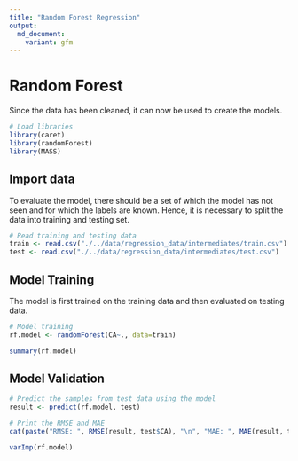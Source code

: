 ```yaml
---
title: "Random Forest Regression"
output:
  md_document:
    variant: gfm
---
```


# Random Forest

Since the data has been cleaned, it can now be used to create the models.

```r
# Load libraries
library(caret)
library(randomForest)
library(MASS)
```

## Import data

To evaluate the model, there should be a set of which the model has not seen and for which the labels are known. Hence, it is necessary to split the data into training and testing set.

```r
# Read training and testing data
train <- read.csv("./../data/regression_data/intermediates/train.csv")
test <- read.csv("./../data/regression_data/intermediates/test.csv")
```

## Model Training

The model is first trained on the training data and then evaluated on testing data.

```r
# Model training
rf.model <- randomForest(CA~., data=train)
```

```r
summary(rf.model)
```

## Model Validation

```r
# Predict the samples from test data using the model
result <- predict(rf.model, test)

# Print the RMSE and MAE
cat(paste("RMSE: ", RMSE(result, test$CA), "\n", "MAE: ", MAE(result, test$CA)))
```

```r
varImp(rf.model)
```
